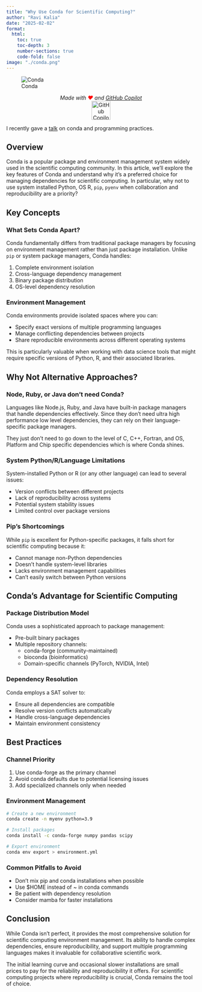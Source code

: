 ```yaml
---
title: "Why Use Conda for Scientific Computing?"
author: "Ravi Kalia"
date: "2025-02-02"
format:
  html:
    toc: true
    toc-depth: 3
    number-sections: true
    code-fold: false
image: "./conda.png"
---
```

![Conda](./conda.png)
<p style="text-align: center;">
  <em>Made with <span style="color: red;">❤️</span> and <a href="https://github.com/features/copilot" target="_blank">GitHub Copilot</a></em>
  <br>
  <img src="https://github.githubassets.com/images/icons/emoji/octocat.png" alt="GitHub Copilot Logo" width="50">
</p>


I recently gave a [talk](https://docs.google.com/presentation/d/1F2Rx1w-AqUHuQnEuPblAniMzFnl04hcdYkKQ0GjuT1A/edit?usp=sharing) on conda and programming practices.

## Overview {.unnumbered}
Conda is a popular package and environment management system widely used in the scientific computing community. In this article, we'll explore the key features of Conda and understand why it's a preferred choice for managing dependencies for scientific computing. In particular, why not to use system installed Python, OS R, `pip`, `pyenv` when collaboration and reproducibility are a priority?

## Key Concepts

### What Sets Conda Apart?

Conda fundamentally differs from traditional package managers by focusing on environment management rather than just package installation. Unlike `pip` or system package managers, Conda handles:

1. Complete environment isolation
2. Cross-language dependency management
3. Binary package distribution
4. OS-level dependency resolution

### Environment Management

Conda environments provide isolated spaces where you can:

- Specify exact versions of multiple programming languages
- Manage conflicting dependencies between projects
- Share reproducible environments across different operating systems

This is particularly valuable when working with data science tools that might require specific versions of Python, R, and their associated libraries.

## Why Not Alternative Approaches?

### Node, Ruby, or Java don't need Conda?

Languages like Node.js, Ruby, and Java have built-in package managers that handle dependencies effectively. Since they don't need ultra high performance low level dependencies, they can rely on their language-specific package managers.

They just don't need to go down to the level of C, C++, Fortran, and OS, Platform and Chip specific dependencies which is where Conda shines.

### System Python/R/Language Limitations

System-installed Python or R (or any other language) can lead to several issues:

- Version conflicts between different projects
- Lack of reproducibility across systems
- Potential system stability issues
- Limited control over package versions


### Pip's Shortcomings

While `pip` is excellent for Python-specific packages, it falls short for scientific computing because it:

- Cannot manage non-Python dependencies
- Doesn't handle system-level libraries
- Lacks environment management capabilities
- Can't easily switch between Python versions

## Conda's Advantage for Scientific Computing

### Package Distribution Model

Conda uses a sophisticated approach to package management:

- Pre-built binary packages
- Multiple repository channels:
  - conda-forge (community-maintained)
  - bioconda (bioinformatics)
  - Domain-specific channels (PyTorch, NVIDIA, Intel)

### Dependency Resolution

Conda employs a SAT solver to:

- Ensure all dependencies are compatible
- Resolve version conflicts automatically
- Handle cross-language dependencies
- Maintain environment consistency

## Best Practices

### Channel Priority

1. Use conda-forge as the primary channel
2. Avoid conda defaults due to potential licensing issues
3. Add specialized channels only when needed

### Environment Management

```bash
# Create a new environment
conda create -n myenv python=3.9

# Install packages
conda install -c conda-forge numpy pandas scipy

# Export environment
conda env export > environment.yml
```

### Common Pitfalls to Avoid

- Don't mix pip and conda installations when possible
- Use $HOME instead of ~ in conda commands
- Be patient with dependency resolution
- Consider mamba for faster installations

## Conclusion

While Conda isn't perfect, it provides the most comprehensive solution for scientific computing environment management. Its ability to handle complex dependencies, ensure reproducibility, and support multiple programming languages makes it invaluable for collaborative scientific work.

The initial learning curve and occasional slower installations are small prices to pay for the reliability and reproducibility it offers. For scientific computing projects where reproducibility is crucial, Conda remains the tool of choice.

